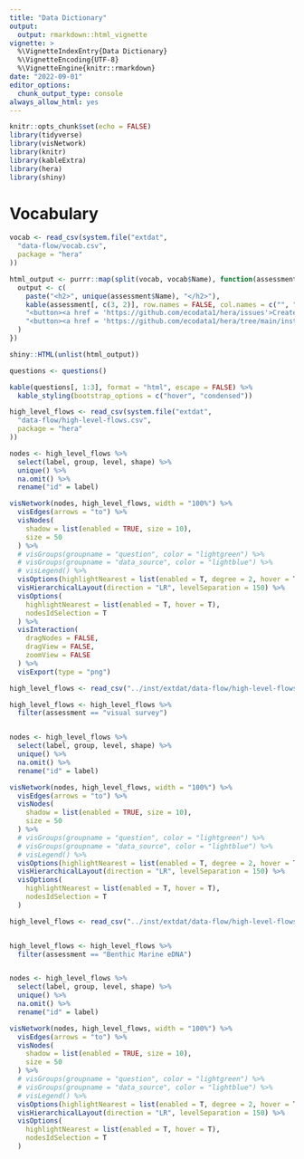 ```yaml
---
title: "Data Dictionary"
output:
  output: rmarkdown::html_vignette
vignette: >
  %\VignetteIndexEntry{Data Dictionary}
  %\VignetteEncoding{UTF-8}  
  %\VignetteEngine{knitr::rmarkdown}
date: "2022-09-01"
editor_options:
  chunk_output_type: console
always_allow_html: yes
---
```


```r
knitr::opts_chunk$set(echo = FALSE)
library(tidyverse)
library(visNetwork)
library(knitr)
library(kableExtra)
library(hera)
library(shiny)
```


# Vocabulary


```r

vocab <- read_csv(system.file("extdat",
  "data-flow/vocab.csv",
  package = "hera"
))

html_output <- purrr::map(split(vocab, vocab$Name), function(assessment) {
  output <- c(
    paste("<h2>", unique(assessment$Name), "</h2>"),
    kable(assessment[, c(3, 2)], row.names = FALSE, col.names = c("", "")),
    "<button><a href = 'https://github.com/ecodata1/hera/issues'>Create Issue</a></button>",
    "<button><a href = 'https://github.com/ecodata1/hera/tree/main/inst/extdat/data-flow/vocab.csv'>Edit Source</a></button>"
  )
})

shiny::HTML(unlist(html_output))
```



```r
questions <- questions()

kable(questions[, 1:3], format = "html", escape = FALSE) %>%
  kable_styling(bootstrap_options = c("hover", "condensed"))
```




```r

high_level_flows <- read_csv(system.file("extdat",
  "data-flow/high-level-flows.csv",
  package = "hera"
))

nodes <- high_level_flows %>%
  select(label, group, level, shape) %>%
  unique() %>%
  na.omit() %>%
  rename("id" = label)

visNetwork(nodes, high_level_flows, width = "100%") %>%
  visEdges(arrows = "to") %>%
  visNodes(
    shadow = list(enabled = TRUE, size = 10),
    size = 50
  ) %>%
  # visGroups(groupname = "question", color = "lightgreen") %>%
  # visGroups(groupname = "data_source", color = "lightblue") %>%
  # visLegend() %>%
  visOptions(highlightNearest = list(enabled = T, degree = 2, hover = T)) %>%
  visHierarchicalLayout(direction = "LR", levelSeparation = 150) %>%
  visOptions(
    highlightNearest = list(enabled = T, hover = T),
    nodesIdSelection = T
  ) %>%
  visInteraction(
    dragNodes = FALSE,
    dragView = FALSE,
    zoomView = FALSE
  ) %>%
  visExport(type = "png")
```



```r

high_level_flows <- read_csv("../inst/extdat/data-flow/high-level-flows.csv")

high_level_flows <- high_level_flows %>%
  filter(assessment == "visual survey")


nodes <- high_level_flows %>%
  select(label, group, level, shape) %>%
  unique() %>%
  na.omit() %>%
  rename("id" = label)

visNetwork(nodes, high_level_flows, width = "100%") %>%
  visEdges(arrows = "to") %>%
  visNodes(
    shadow = list(enabled = TRUE, size = 10),
    size = 50
  ) %>%
  # visGroups(groupname = "question", color = "lightgreen") %>%
  # visGroups(groupname = "data_source", color = "lightblue") %>%
  # visLegend() %>%
  visOptions(highlightNearest = list(enabled = T, degree = 2, hover = T)) %>%
  visHierarchicalLayout(direction = "LR", levelSeparation = 150) %>%
  visOptions(
    highlightNearest = list(enabled = T, hover = T),
    nodesIdSelection = T
  )
```


```r

high_level_flows <- read_csv("../inst/extdat/data-flow/high-level-flows.csv")


high_level_flows <- high_level_flows %>%
  filter(assessment == "Benthic Marine eDNA")


nodes <- high_level_flows %>%
  select(label, group, level, shape) %>%
  unique() %>%
  na.omit() %>%
  rename("id" = label)

visNetwork(nodes, high_level_flows, width = "100%") %>%
  visEdges(arrows = "to") %>%
  visNodes(
    shadow = list(enabled = TRUE, size = 10),
    size = 50
  ) %>%
  # visGroups(groupname = "question", color = "lightgreen") %>%
  # visGroups(groupname = "data_source", color = "lightblue") %>%
  # visLegend() %>%
  visOptions(highlightNearest = list(enabled = T, degree = 2, hover = T)) %>%
  visHierarchicalLayout(direction = "LR", levelSeparation = 150) %>%
  visOptions(
    highlightNearest = list(enabled = T, hover = T),
    nodesIdSelection = T
  )
```
